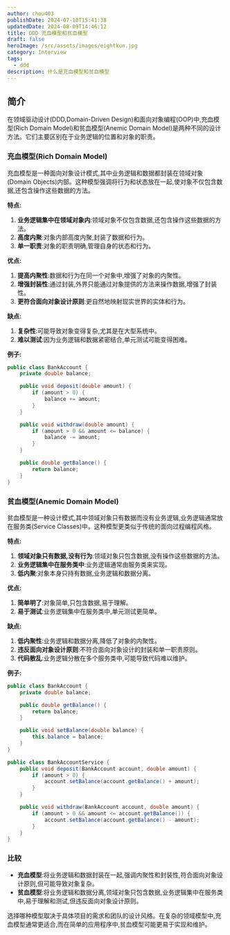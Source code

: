 ```yaml
---
author: chou403
publishDate: 2024-07-10T15:41:38
updatedDate: 2024-08-09T14:46:12
title: DDD 充血模型和贫血模型
draft: false
heroImage: /src/assets/images/eightkun.jpg
category: Interview
tags:
  - ddd
description: 什么是充血模型和贫血模型
---
```


## 简介

在领域驱动设计(DDD,Domain-Driven Design)和面向对象编程(OOP)中,充血模型(Rich Domain Model)和贫血模型(Anemic Domain Model)是两种不同的设计方法。它们主要区别在于业务逻辑的位置和对象的职责。

### 充血模型(Rich Domain Model)

充血模型是一种面向对象设计模式,其中业务逻辑和数据都封装在领域对象(Domain Objects)内部。这种模型强调将行为和状态放在一起,使对象不仅包含数据,还包含操作这些数据的方法。

**特点:**

1. **业务逻辑集中在领域对象内**:领域对象不仅包含数据,还包含操作这些数据的方法。
2. **高度内聚**:对象内部高度内聚,封装了数据和行为。
3. **单一职责**:对象的职责明确,管理自身的状态和行为。

**优点:**

1. **提高内聚性**:数据和行为在同一个对象中,增强了对象的内聚性。
2. **增强封装性**:通过封装,外界只能通过对象提供的方法来操作数据,增强了封装性。
3. **更符合面向对象设计原则**:更自然地映射现实世界的实体和行为。

**缺点:**

1. **复杂性**:可能导致对象变得复杂,尤其是在大型系统中。
2. **难以测试**:因为业务逻辑和数据紧密结合,单元测试可能变得困难。

**例子:**

```java
public class BankAccount {
    private double balance;

    public void deposit(double amount) {
        if (amount > 0) {
            balance += amount;
        }
    }

    public void withdraw(double amount) {
        if (amount > 0 && amount <= balance) {
            balance -= amount;
        }
    }

    public double getBalance() {
        return balance;
    }
}
```

### 贫血模型(Anemic Domain Model)

贫血模型是一种设计模式,其中领域对象只有数据而没有业务逻辑,业务逻辑通常放在服务类(Service Classes)中。这种模型更类似于传统的面向过程编程风格。

**特点:**

1. **领域对象只有数据,没有行为**:领域对象只包含数据,没有操作这些数据的方法。
2. **业务逻辑集中在服务类中**:业务逻辑通常由服务类来实现。
3. **低内聚**:对象本身只持有数据,业务逻辑和数据分离。

**优点:**

1. **简单明了**:对象简单,只包含数据,易于理解。
2. **易于测试**:业务逻辑集中在服务类中,单元测试更简单。

**缺点:**

1. **低内聚性**:业务逻辑和数据分离,降低了对象的内聚性。
2. **违反面向对象设计原则**:不符合面向对象设计的封装和单一职责原则。
3. **代码散乱**:业务逻辑分散在多个服务类中,可能导致代码难以维护。

**例子:**

```java
public class BankAccount {
    private double balance;

    public double getBalance() {
        return balance;
    }

    public void setBalance(double balance) {
        this.balance = balance;
    }
}

public class BankAccountService {
    public void deposit(BankAccount account, double amount) {
        if (amount > 0) {
            account.setBalance(account.getBalance() + amount);
        }
    }

    public void withdraw(BankAccount account, double amount) {
        if (amount > 0 && amount <= account.getBalance()) {
            account.setBalance(account.getBalance() - amount);
        }
    }
}
```

### 比较

- **充血模型**:将业务逻辑和数据封装在一起,强调内聚性和封装性,符合面向对象设计原则,但可能导致对象复杂。
- **贫血模型**:将业务逻辑和数据分离,领域对象只包含数据,业务逻辑集中在服务类中,易于理解和测试,但违反面向对象设计原则。

选择哪种模型取决于具体项目的需求和团队的设计风格。在复杂的领域模型中,充血模型通常更适合,而在简单的应用程序中,贫血模型可能更易于实现和维护。
